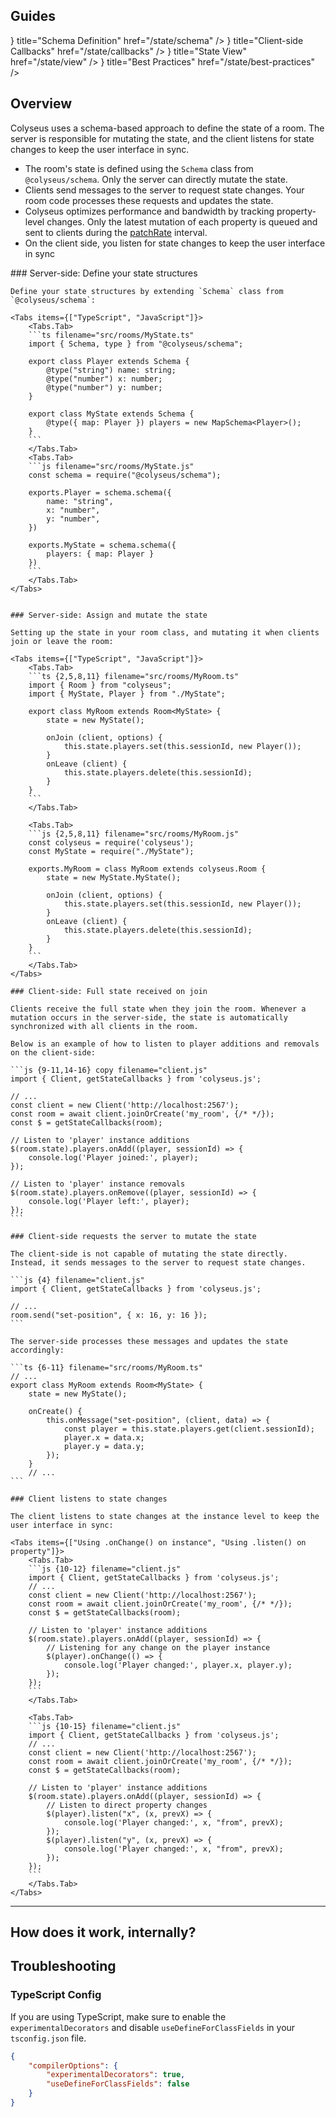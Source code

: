 
## Guides

<Cards>
    <Cards.Card icon={<FileBinaryIcon/>} title="Schema Definition" href="/state/schema" />
    <Cards.Card icon={<CodeSquareIcon/>} title="Client-side Callbacks" href="/state/callbacks" />
    <Cards.Card icon={<EyeIcon/>} title="State View" href="/state/view" />
    <Cards.Card icon={<StarIcon/>} title="Best Practices" href="/state/best-practices" />
</Cards>

## Overview

Colyseus uses a schema-based approach to define the state of a room. The server is responsible for mutating the state, and the client listens for state changes to keep the user interface in sync.

- The room's state is defined using the `Schema` class from `@colyseus/schema`. Only the server can directly mutate the state.
- Clients send messages to the server to request state changes. Your room code processes these requests and updates the state.
- Colyseus optimizes performance and bandwidth by tracking property-level changes. Only the latest mutation of each property is queued and sent to clients during the [patchRate](/server/room/#patchrate) interval.
- On the client side, you listen for state changes to keep the user interface in sync

<Steps>
	### Server-side: Define your state structures

    Define your state structures by extending `Schema` class from `@colyseus/schema`:

    <Tabs items={["TypeScript", "JavaScript"]}>
        <Tabs.Tab>
        ```ts filename="src/rooms/MyState.ts"
        import { Schema, type } from "@colyseus/schema";

        export class Player extends Schema {
            @type("string") name: string;
            @type("number") x: number;
            @type("number") y: number;
        }

        export class MyState extends Schema {
            @type({ map: Player }) players = new MapSchema<Player>();
        }
        ```
        </Tabs.Tab>
        <Tabs.Tab>
        ```js filename="src/rooms/MyState.js"
        const schema = require("@colyseus/schema");

        exports.Player = schema.schema({
            name: "string",
            x: "number",
            y: "number",
        })

        exports.MyState = schema.schema({
            players: { map: Player }
        })
        ```
        </Tabs.Tab>
    </Tabs>


    ### Server-side: Assign and mutate the state

    Setting up the state in your room class, and mutating it when clients join or leave the room:

    <Tabs items={["TypeScript", "JavaScript"]}>
        <Tabs.Tab>
        ```ts {2,5,8,11} filename="src/rooms/MyRoom.ts"
        import { Room } from "colyseus";
        import { MyState, Player } from "./MyState";

        export class MyRoom extends Room<MyState> {
            state = new MyState();

            onJoin (client, options) {
                this.state.players.set(this.sessionId, new Player());
            }
            onLeave (client) {
                this.state.players.delete(this.sessionId);
            }
        }
        ```
        </Tabs.Tab>

        <Tabs.Tab>
        ```js {2,5,8,11} filename="src/rooms/MyRoom.js"
        const colyseus = require('colyseus');
        const MyState = require("./MyState");

        exports.MyRoom = class MyRoom extends colyseus.Room {
            state = new MyState.MyState();

            onJoin (client, options) {
                this.state.players.set(this.sessionId, new Player());
            }
            onLeave (client) {
                this.state.players.delete(this.sessionId);
            }
        }
        ```
        </Tabs.Tab>
    </Tabs>

    ### Client-side: Full state received on join

    Clients receive the full state when they join the room. Whenever a mutation occurs in the server-side, the state is automatically synchronized with all clients in the room.

    Below is an example of how to listen to player additions and removals on the client-side:

    ```js {9-11,14-16} copy filename="client.js"
    import { Client, getStateCallbacks } from 'colyseus.js';

    // ...
    const client = new Client('http://localhost:2567');
    const room = await client.joinOrCreate('my_room', {/* */});
    const $ = getStateCallbacks(room);

    // Listen to 'player' instance additions
    $(room.state).players.onAdd((player, sessionId) => {
        console.log('Player joined:', player);
    });

    // Listen to 'player' instance removals
    $(room.state).players.onRemove((player, sessionId) => {
        console.log('Player left:', player);
    });
    ```

    ### Client-side requests the server to mutate the state

    The client-side is not capable of mutating the state directly. Instead, it sends messages to the server to request state changes.

    ```js {4} filename="client.js"
    import { Client, getStateCallbacks } from 'colyseus.js';

    // ...
    room.send("set-position", { x: 16, y: 16 });
    ```

    The server-side processes these messages and updates the state accordingly:

    ```ts {6-11} filename="src/rooms/MyRoom.ts"
    // ...
    export class MyRoom extends Room<MyState> {
        state = new MyState();

        onCreate() {
            this.onMessage("set-position", (client, data) => {
                const player = this.state.players.get(client.sessionId);
                player.x = data.x;
                player.y = data.y;
            });
        }
        // ...
    ```

    ### Client listens to state changes

    The client listens to state changes at the instance level to keep the user interface in sync:

    <Tabs items={["Using .onChange() on instance", "Using .listen() on property"]}>
        <Tabs.Tab>
        ```js {10-12} filename="client.js"
        import { Client, getStateCallbacks } from 'colyseus.js';
        // ...
        const client = new Client('http://localhost:2567');
        const room = await client.joinOrCreate('my_room', {/* */});
        const $ = getStateCallbacks(room);

        // Listen to 'player' instance additions
        $(room.state).players.onAdd((player, sessionId) => {
            // Listening for any change on the player instance
            $(player).onChange(() => {
                console.log('Player changed:', player.x, player.y);
            });
        });
        ```
        </Tabs.Tab>

        <Tabs.Tab>
        ```js {10-15} filename="client.js"
        import { Client, getStateCallbacks } from 'colyseus.js';
        // ...
        const client = new Client('http://localhost:2567');
        const room = await client.joinOrCreate('my_room', {/* */});
        const $ = getStateCallbacks(room);

        // Listen to 'player' instance additions
        $(room.state).players.onAdd((player, sessionId) => {
            // Listen to direct property changes
            $(player).listen("x", (x, prevX) => {
                console.log('Player changed:', x, "from", prevX);
            });
            $(player).listen("y", (x, prevX) => {
                console.log('Player changed:', x, "from", prevX);
            });
        });
        ```
        </Tabs.Tab>
    </Tabs>
</Steps>

---

## How does it work, internally?



## Troubleshooting

### TypeScript Config

If you are using TypeScript, make sure to enable the `experimentalDecorators` and disable `useDefineForClassFields` in your `tsconfig.json` file.

```json filename="tsconfig.json"
{
    "compilerOptions": {
        "experimentalDecorators": true,
        "useDefineForClassFields": false
    }
}
```